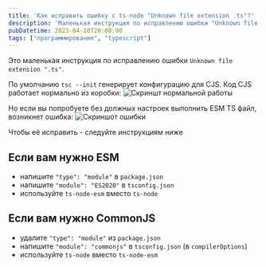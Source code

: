 ```yaml
---
title: 'Как исправить ошибку с ts-node "Unknown file extension .ts"?'
description: 'Маленькая инструкция по исправлению ошибки "Unknown file extension ".ts""'
pubDatetime: 2023-04-10T20:00:00
tags: ["программирование", "typescript"]
---
```



Это маленькая инструкция по исправлению ошибки `Unknown file extension ".ts"`.

По умолчанию `tsc --init` генерирует конфигурацию для CJS. Код CJS работает нормально из коробки:
![Скриншт нормальной работы](/uploads/kak-ispravit-unknown-extension-ts-node/cjs-work.png)

Но если вы попробуете без должных настроек выполнить ESM TS файл, возникнет ошибка:
![Скриншот ошибки](/uploads/kak-ispravit-unknown-extension-ts-node/esm-not-work.png)

Чтобы её исправить - следуйте инструкциям ниже

## Если вам нужно ESM

- напишите `"type": "module"` в `package.json`
- напишите `"module": "ES2020"` в `tsconfig.json`
- используйте `ts-node-esm` вместо `ts-node`

## Если вам нужно CommonJS

- удалите `"type": "module"` из `package.json`
- напишите `"module": "commonjs"` в `tsconfig.json` (в `compilerOptions`)
- используйте `ts-node` вместо `ts-node-esm`
